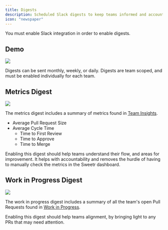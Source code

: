 ```yaml
---
title: Digests
description: Scheduled Slack digests to keep teams informed and accountable.
icon: "newspaper"
---
```



<Tip>You must enable Slack integration in order to enable digests.</Tip>

## Demo

<Frame>
  <img src="/images/digests.png" />
</Frame>

Digests can be sent monthly, weekly, or daily. Digests are team scoped, and must be enabled individually for each team.

## Metrics Digest

<Frame>
  <img src="/images/digest-metrics.png" />
</Frame>

The metrics digest includes a summary of metrics found in [Team Insights](/features/team).

- Average Pull Request Size
- Average Cycle Time
  - Time to First Review
  - Time to Approve
  - Time to Merge

Enabling this digest should help teams understand their flow, and areas for improvement. It helps with accountability and removes the hurdle of having to manually check the metrics in the Sweetr dashboard.

## Work in Progress Digest

<Frame>
  <img src="/images/digest-wip.png" />
</Frame>

The work in progress digest includes a summary of all the team's open Pull Requests found in [Work in Progress](/features/wip).

Enabling this digest should help teams alignment, by bringing light to any PRs that may need attention.

<CtaGetStarted />
